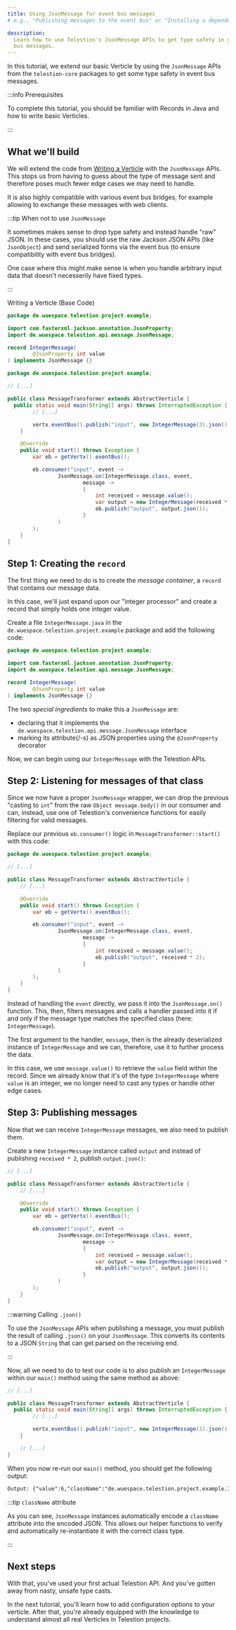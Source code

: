 ```yaml
---
title: Using JsonMessage for event bus messages
# e.g., "Publishing messages to the event bus" or "Installing a dependency using npm"

description:
  Learn how to use Telestion's JsonMessage APIs to get type safety in your event
  bus messages.
---
```


<!--
Tutorial
========

=== When to use this template:
Use this template when you want to give a quick, step-by-step tutorial for solving a specific
technical problem. Tutorials allow the reader to learn how to implement something within
their projects quickly.

=== When not to use this template:
When your article focuses more on a concept/technology and is not rooted in a specific technical
problem ("how to do XY?"), consider using a guide instead.

=== Guide or Tutorial
A tutorial provides a quick, technical "step-by-step" tutorial for a
given problem. Thus, a guide describes less the handling of a specific problem
and more the general interaction of the reader with a given concept.

Example with npm articles:
- "npm": (Concept, explaining what npm is)
- "Installing a dependency with npm" (Tutorial, providing a quick tutorial to
  solve a technical problem)
- "Managing dependencies with npm" (Guide, including both technical knowledge, but
  also best practices and more)

=== Writing tips:
- Write in the present tense
- Use neutral pronouns (they/them instead of he/she and him/her)
- Be respectful to everyone
- Be aware of the potential for cultural misunderstandings
- Provide explanations for what you do, but focus on the step-by-step guide
  without deeply explaining every technical decision and why it's best prcatice
  to do so (you can describe best practices in a guide, a tutorial must focus on
  keeping the "step by step" flow going)
-->

<!-- Relevant imports: -->


<!-- Short description of what the article covers: -->

In this tutorial, we extend our basic Verticle by using the `JsonMessage` APIs
from the `telestion-core` packages to get some type safety in event bus
messages.

:::info Prerequisites

To complete this tutorial, you should be familiar with Records in Java and how
to write basic Verticles.

:::

## What we'll build

We will extend the code from [Writing a Verticle](./writing-a-verticle) with
the `JsonMessage` APIs. This stops us from having to guess about the type of
message sent and therefore poses much fewer edge cases we may need to handle.

It is also highly compatible with various event bus bridges, for example
allowing to exchange these messages with web clients.

:::tip When not to use `JsonMessage`

It sometimes makes sense to drop type safety and instead handle "raw" JSON. In
these cases, you should use the raw Jackson JSON APIs (like `JsonObject`) and
send serialized forms via the event bus (to ensure compatibility with event bus
bridges).

One case where this might make sense is when you handle arbitrary input data
that doesn't necesserily have fixed types.

:::

<Reference to="./writing-a-verticle">Writing a Verticle (Base Code)</Reference>

```java title='IntegerMessage.java'
package de.wuespace.telestion.project.example;

import com.fasterxml.jackson.annotation.JsonProperty;
import de.wuespace.telestion.api.message.JsonMessage;

record IntegerMessage(
		@JsonProperty int value
) implements JsonMessage {}
```

```java title='MessageTransformer.java' {9,16-25}
package de.wuespace.telestion.project.example;

// [...]

public class MessageTransformer extends AbstractVerticle {
  public static void main(String[] args) throws InterruptedException {
		// [...]

		vertx.eventBus().publish("input", new IntegerMessage(3).json());
	}

	@Override
	public void start() throws Exception {
		var eb = getVertx().eventBus();

		eb.consumer("input", event ->
				JsonMessage.on(IntegerMessage.class, event,
						message ->
						{
							int received = message.value();
							var output = new IntegerMessage(received * 2);
							eb.publish("output", output.json());
						}
				)
		);
	}
}
```

## Step 1: Creating the `record`

The first thing we need to do is to create the _message container_, a `record`
that contains our message data.

In this case, we'll just expand upon our "integer processor" and create a record
that simply holds one integer value.

Create a file `IntegerMessage.java` in the
`de.wuespace.telestion.project.example` package and add the following code:

```java title='IntegerMessage.java'
package de.wuespace.telestion.project.example;

import com.fasterxml.jackson.annotation.JsonProperty;
import de.wuespace.telestion.api.message.JsonMessage;

record IntegerMessage(
		@JsonProperty int value
) implements JsonMessage {}
```

The two _special ingredients_ to make this a `JsonMessage` are:

- declaring that it implements the
  `de.wuespace.telestion.api.message.JsonMessage` interface
- marking its attribute(/-s) as JSON properties using the `@JsonProperty`
  decorator

Now, we can begin using our `IntegerMessage` with the Telestion APIs.

## Step 2: Listening for messages of that class

Since we now have a proper `JsonMessage` wrapper, we can drop the previous
"casting to `int`" from the raw `Object message.body()` in our consumer and can,
instead, use one of Telestion's convenience functions for easily filtering for
valid messages.

Replace our previous `eb.consumer()` logic in `MessageTransformer::start()` with
this code:

```java title='MessageTransformer.java' {12-20}
package de.wuespace.telestion.project.example;

// [...]

public class MessageTransformer extends AbstractVerticle {
	// [...]

	@Override
	public void start() throws Exception {
		var eb = getVertx().eventBus();

		eb.consumer("input", event ->
				JsonMessage.on(IntegerMessage.class, event,
						message ->
						{
							int received = message.value();
							eb.publish("output", received * 2);
						}
				)
		);
	}
}
```

Instead of handling the `event` directly, we pass it into the `JsonMessage.on()`
function. This, then, filters messages and calls a handler passed into it if and
only if the message type matches the specified class (here: `IntegerMessage`).

The first argument to the handler, `message`, then is the already deserialized
instance of `IntegerMessage` and we can, therefore, use it to further process
the data.

In this case, we use `message.value()` to retrieve the `value` field within the
record. Since we already know that it's of the type `IntegerMessage` where
`value` is an integer, we no longer need to cast any types or handle other edge
cases.

## Step 3: Publishing messages

Now that we can receive `IntegerMessage` messages, we also need to publish them.

Create a new `IntegerMessage` instance called `output` and instead of publishing
`received * 2`, publish `output.json()`:

```java title='MessageTransformer.java' {15-16}
// [...]

public class MessageTransformer extends AbstractVerticle {
	// [...]

	@Override
	public void start() throws Exception {
		var eb = getVertx().eventBus();

		eb.consumer("input", event ->
				JsonMessage.on(IntegerMessage.class, event,
						message ->
						{
							int received = message.value();
							var output = new IntegerMessage(received * 2);
							eb.publish("output", output.json());
						}
				)
		);
	}
}
```

:::warning Calling `.json()`

To use the `JsonMessage` APIs when publishing a message, you must publish the
result of calling `.json()` on your `JsonMessage`. This converts its contents to
a JSON `String` that can get parsed on the receiving end.

:::

Now, all we need to do to test our code is to also publish an `IntegerMessage`
within our `main()` method using the same method as above:

```java title='MessageTransformer.java' {7}
// [...]

public class MessageTransformer extends AbstractVerticle {
  public static void main(String[] args) throws InterruptedException {
        // [...]

        vertx.eventBus().publish("input", new IntegerMessage(3).json());
    }

	// [...]
}
```

When you now re-run our `main()` method, you should get the following output:

```txt
Output: {"value":6,"className":"de.wuespace.telestion.project.example.IntegerMessage"}
```

:::tip `className` attribute

As you can see, `JsonMessage` instances automatically encode a `className`
attribute into the encoded JSON. This allows our helper functions to verify and
automatically re-instantiate it with the correct class type.

:::

## Next steps

<!-- Short concluding sentence: -->

With that, you've used your first actual Telestion API. And you've gotten away
from nasty, unsafe type casts.

In the next tutorial, you'll learn how to add configuration options to your
verticle. After that, you're already equipped with the knowledge to understand
almost all real Verticles in Telestion projects.

<!-- Links to next steps/related articles -->

<!--
Snippets
--------

<Reference to="../other-article">
    Relative Link to other article
</Reference>

<Reference to="https://www.example.com">
    Example Website
</Reference>
-->
